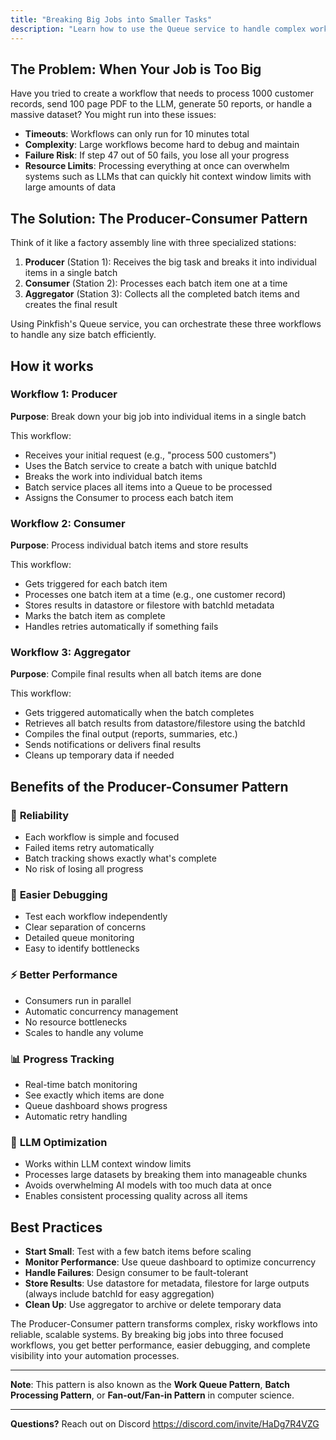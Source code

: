 ```yaml
---
title: "Breaking Big Jobs into Smaller Tasks"
description: "Learn how to use the Queue service to handle complex workflows that might timeout or become unwieldy"
---
```


## The Problem: When Your Job is Too Big

Have you tried to create a workflow that needs to process 1000 customer records, send 100 page PDF to the LLM, generate 50 reports, or handle a massive dataset? You might run into these issues:

- **Timeouts**: Workflows can only run for 10 minutes total
- **Complexity**: Large workflows become hard to debug and maintain
- **Failure Risk**: If step 47 out of 50 fails, you lose all your progress
- **Resource Limits**: Processing everything at once can overwhelm systems such as LLMs that can quickly hit context window limits with large amounts of data

## The Solution: The Producer-Consumer Pattern

Think of it like a factory assembly line with three specialized stations:

1. **Producer** (Station 1): Receives the big task and breaks it into individual items in a single batch
2. **Consumer** (Station 2): Processes each batch item one at a time
3. **Aggregator** (Station 3): Collects all the completed batch items and creates the final result

Using Pinkfish's Queue service, you can orchestrate these three workflows to handle any size batch efficiently.

## How it works

### Workflow 1: Producer

**Purpose**: Break down your big job into individual items in a single batch

This workflow:

- Receives your initial request (e.g., "process 500 customers")
- Uses the Batch service to create a batch with unique batchId
- Breaks the work into individual batch items
- Batch service places all items into a Queue to be processed
- Assigns the Consumer to process each batch item

### Workflow 2: Consumer

**Purpose**: Process individual batch items and store results

This workflow:

- Gets triggered for each batch item
- Processes one batch item at a time (e.g., one customer record)
- Stores results in datastore or filestore with batchId metadata
- Marks the batch item as complete
- Handles retries automatically if something fails

### Workflow 3: Aggregator

**Purpose**: Compile final results when all batch items are done

This workflow:

- Gets triggered automatically when the batch completes
- Retrieves all batch results from datastore/filestore using the batchId
- Compiles the final output (reports, summaries, etc.)
- Sends notifications or delivers final results
- Cleans up temporary data if needed

## Benefits of the Producer-Consumer Pattern

### 🔄 **Reliability**

- Each workflow is simple and focused
- Failed items retry automatically
- Batch tracking shows exactly what's complete
- No risk of losing all progress

### 🐛 **Easier Debugging**

- Test each workflow independently
- Clear separation of concerns
- Detailed queue monitoring
- Easy to identify bottlenecks

### ⚡ **Better Performance**

- Consumers run in parallel
- Automatic concurrency management
- No resource bottlenecks
- Scales to handle any volume

### 📊 **Progress Tracking**

- Real-time batch monitoring
- See exactly which items are done
- Queue dashboard shows progress
- Automatic retry handling

### 🧠 **LLM Optimization**

- Works within LLM context window limits
- Processes large datasets by breaking them into manageable chunks
- Avoids overwhelming AI models with too much data at once
- Enables consistent processing quality across all items

## Best Practices

- **Start Small**: Test with a few batch items before scaling
- **Monitor Performance**: Use queue dashboard to optimize concurrency
- **Handle Failures**: Design consumer to be fault-tolerant
- **Store Results**: Use datastore for metadata, filestore for large outputs (always include batchId for easy aggregation)
- **Clean Up**: Use aggregator to archive or delete temporary data

The Producer-Consumer pattern transforms complex, risky workflows into reliable, scalable systems. By breaking big jobs into three focused workflows, you get better performance, easier debugging, and complete visibility into your automation processes.

---

**Note**: This pattern is also known as the **Work Queue Pattern**, **Batch Processing Pattern**, or **Fan-out/Fan-in Pattern** in computer science.

---

**Questions?** Reach out on Discord https://discord.com/invite/HaDg7R4VZG
